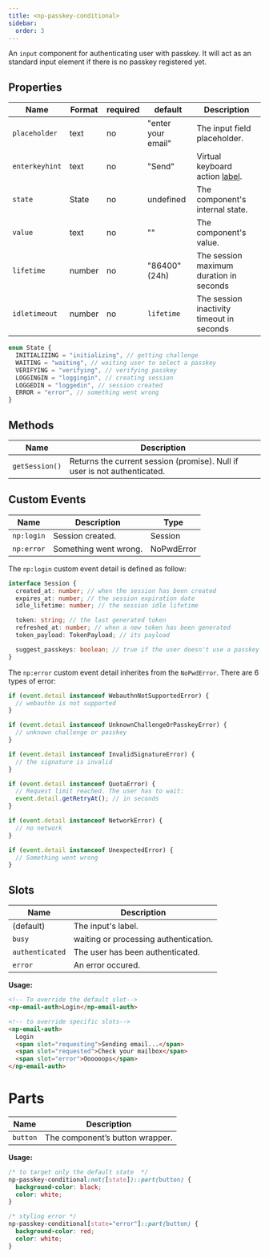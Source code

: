 ```yaml
---
title: <np-passkey-conditional>
sidebar:
  order: 3
---
```


An `input` component for authenticating user with passkey.
It will act as an standard input element if there is no passkey registered yet.

## Properties

| Name           | Format | required | default            | Description                                                                                                        |
| -------------- | ------ | -------- | ------------------ | ------------------------------------------------------------------------------------------------------------------ |
| `placeholder`  | text   | no       | "enter your email" | The input field placeholder.                                                                                       |
| `enterkeyhint` | text   | no       | "Send"             | Virtual keyboard action [label](https://developer.mozilla.org/en-US/docs/Web/HTML/Global_attributes/enterkeyhint). |
| `state`        | State  | no       | undefined          | The component's internal state.                                                                                    |
| `value`        | text   | no       | ""                 | The component's value.                                                                                             |
| `lifetime`        | number   | no       | "86400" (24h)      | The session maximum duration in seconds |
| `idletimeout`        | number   | no       | `lifetime`      | The session inactivity timeout in seconds |

```ts
enum State {
  INITIALIZING = "initializing", // getting challenge
  WAITING = "waiting", // waiting user to select a passkey
  VERIFYING = "verifying", // verifying passkey
  LOGGINGIN = "loggingin", // creating session
  LOGGEDIN = "loggedin", // session created
  ERROR = "error", // something went wrong
}
```

## Methods

| Name       | Description                                                                                         |
| ---------- | --------------------------------------------------------------------------------------------------- |
| `getSession()` | Returns the current session (promise). Null if user is not authenticated.                       |


## Custom Events

| Name       | Description                      | Type       |
| ---------- | -------------------------------- | ---------- |
| `np:login`  | Session created. | Session  |
| `np:error` | Something went wrong.            | NoPwdError |

The `np:login` custom event detail is defined as follow:

```ts
interface Session {
  created_at: number; // when the session has been created
  expires_at: number; // the session expiration date
  idle_lifetime: number; // the session idle lifetime

  token: string; // the last generated token
  refreshed_at: number; // when a new token has been generated
  token_payload: TokenPayload; // its payload

  suggest_passkeys: boolean; // true if the user doesn't use a passkey and the browser support it
}
```

The `np:error` custom event detail inherites from the `NoPwdError`.
There are 6 types of error:

```ts
if (event.detail instanceof WebauthnNotSupportedError) {
  // webauthn is not supported
}

if (event.detail instanceof UnknownChallengeOrPasskeyError) {
  // unknown challenge or passkey
}

if (event.detail instanceof InvalidSignatureError) {
  // the signature is invalid
}

if (event.detail instanceof QuotaError) {
  // Request limit reached. The user has to wait:
  event.detail.getRetryAt(); // in seconds
}

if (event.detail instanceof NetworkError) {
  // no network
}

if (event.detail instanceof UnexpectedError) {
  // Something went wrong
}
```

## Slots

| Name             | Description                      |
| ---------------- | -------------------------------- |
| (default)        | The input's label.               |
| `busy`   | waiting or processing authentication.    |
| `authenticated`  | The user has been authenticated. |
| `error`          | An error occured.                |

**Usage:**

```html
<!-- To override the default slot-->
<np-email-auth>Login</np-email-auth>

<!-- to override specific slots-->
<np-email-auth>
  Login
  <span slot="requesting">Sending email...</span>
  <span slot="requested">Check your mailbox</span>
  <span slot="error">Oooooops</span>
</np-email-auth>
```

# Parts

| Name     | Description                     |
| -------- | ------------------------------- |
| `button` | The component’s button wrapper. |

**Usage:**

```css
/* to target only the default state  */
np-passkey-conditional:not([state])::part(button) {
  background-color: black;
  color: white;
}

/* styling error */
np-passkey-conditional[state="error"]::part(button) {
  background-color: red;
  color: white;
}
```
